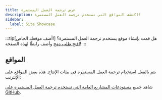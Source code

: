 ```yaml
---
title: عرض ترجمة العمل المستمرة
description: اكتشف المواقع التي تستخدم ترجمة العمل المستمرة!
sidebar:
  label: Site Showcase
---
```


:::tip[أضف موقعك الخاص!]
هل قمت بإنشاء موقع يستخدم ترجمة العمل المستمرة؟
[افتح طلب دمج](https://github.com/pelikhan/action-continuous-translation/blob/main/CONTRIBUTING.md#showcase) وأضف رابطًا لهذه الصفحة!
:::

## المواقع


يتم بالفعل استخدام ترجمة العمل المستمرة في بيئات الإنتاج. هذه بعض المواقع على الإنترنت:

<ShowcaseSites />

شاهد جميع [مستودعات المشاريع العامة التي تستخدم ترجمة العمل المستمرة على GitHub](https://github.com/pelikhan/action-continuous-translation/network/dependents).
